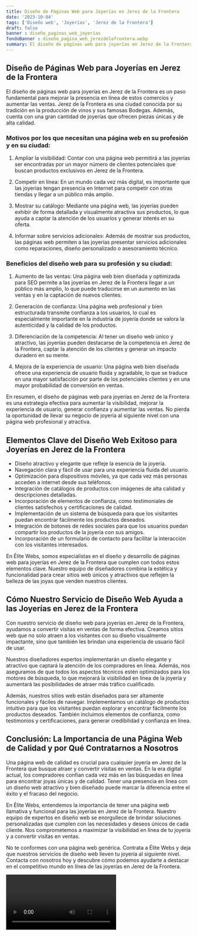 ```yaml
---
title: Diseño de Páginas Web para Joyerías en Jerez de la Frontera
date: '2023-10-04'
tags: ['Diseño web', 'Joyerías', 'Jerez de la Frontera']
draft: false
banner : diseño_paginas_web_joyerías
fondoBanner : diseño_pagina_web_jerezdelafrontera.webp
summary: El diseño de páginas web para joyerías en Jerez de la Frontera es un paso fundamental para mejorar la presencia en línea de estos comercios y aumentar las ventas. Jerez de la Frontera es una ciudad conocida por su tradición en la producción de vinos y sus famosas Bodegas. Además, cuenta con una gran cantidad de joyerías que ofrecen piezas únicas y de alta calidad.
---
```


## Diseño de Páginas Web para Joyerías en Jerez de la Frontera

El diseño de páginas web para joyerías en Jerez de la Frontera es un paso fundamental para mejorar la presencia en línea de estos comercios y aumentar las ventas. Jerez de la Frontera es una ciudad conocida por su tradición en la producción de vinos y sus famosas Bodegas. Además, cuenta con una gran cantidad de joyerías que ofrecen piezas únicas y de alta calidad.

### Motivos por los que necesitan una página web en su profesión y en su ciudad:

1. Ampliar la visibilidad: Contar con una página web permitirá a las joyerías ser encontradas por un mayor número de clientes potenciales que buscan productos exclusivos en Jerez de la Frontera.

2. Competir en línea: En un mundo cada vez más digital, es importante que las joyerías tengan presencia en Internet para competir con otras tiendas y llegar a un público más amplio.

3. Mostrar su catálogo: Mediante una página web, las joyerías pueden exhibir de forma detallada y visualmente atractiva sus productos, lo que ayuda a captar la atención de los usuarios y generar interés en su oferta.

4. Informar sobre servicios adicionales: Además de mostrar sus productos, las páginas web permiten a las joyerías presentar servicios adicionales como reparaciones, diseño personalizado o asesoramiento técnico.

### Beneficios del diseño web para su profesión y su ciudad:

1. Aumento de las ventas: Una página web bien diseñada y optimizada para SEO permite a las joyerías en Jerez de la Frontera llegar a un público más amplio, lo que puede traducirse en un aumento en las ventas y en la captación de nuevos clientes.

2. Generación de confianza: Una página web profesional y bien estructurada transmite confianza a los usuarios, lo cual es especialmente importante en la industria de joyería donde se valora la autenticidad y la calidad de los productos.

3. Diferenciación de la competencia: Al tener un diseño web único y atractivo, las joyerías pueden destacarse de la competencia en Jerez de la Frontera, captar la atención de los clientes y generar un impacto duradero en su mente.

4. Mejora de la experiencia de usuario: Una página web bien diseñada ofrece una experiencia de usuario fluida y agradable, lo que se traduce en una mayor satisfacción por parte de los potenciales clientes y en una mayor probabilidad de conversión en ventas.

En resumen, el diseño de páginas web para joyerías en Jerez de la Frontera es una estrategia efectiva para aumentar la visibilidad, mejorar la experiencia de usuario, generar confianza y aumentar las ventas. No pierda la oportunidad de llevar su negocio de joyería al siguiente nivel con una página web profesional y atractiva.

<GifSeo />

<Cta />

## Elementos Clave del Diseño Web Exitoso para Joyerías en Jerez de la Frontera

- Diseño atractivo y elegante que refleje la esencia de la joyería.
- Navegación clara y fácil de usar para una experiencia fluida del usuario.
- Optimización para dispositivos móviles, ya que cada vez más personas acceden a internet desde sus teléfonos.
- Integración de catálogos de productos con imágenes de alta calidad y descripciones detalladas.
- Incorporación de elementos de confianza, como testimoniales de clientes satisfechos y certificaciones de calidad.
- Implementación de un sistema de búsqueda para que los visitantes puedan encontrar fácilmente los productos deseados.
- Integración de botones de redes sociales para que los usuarios puedan compartir los productos de la joyería con sus amigos.
- Incorporación de un formulario de contacto para facilitar la interacción con los visitantes interesados.

En Élite Webs, somos especialistas en el diseño y desarrollo de páginas web para joyerías en Jerez de la Frontera que cumplen con todos estos elementos clave. Nuestro equipo de diseñadores combina la estética y funcionalidad para crear sitios web únicos y atractivos que reflejen la belleza de las joyas que venden nuestros clientes.

## Cómo Nuestro Servicio de Diseño Web Ayuda a las Joyerías en Jerez de la Frontera

Con nuestro servicio de diseño web para joyerías en Jerez de la Frontera, ayudamos a convertir visitas en ventas de forma efectiva. Creamos sitios web que no solo atraen a los visitantes con su diseño visualmente impactante, sino que también les brindan una experiencia de usuario fácil de usar.

Nuestros diseñadores expertos implementarán un diseño elegante y atractivo que captará la atención de los compradores en línea. Además, nos aseguramos de que todos los aspectos técnicos estén optimizados para los motores de búsqueda, lo que mejorará la visibilidad en línea de la joyería y aumentará las posibilidades de atraer más tráfico cualificado.

Además, nuestros sitios web están diseñados para ser altamente funcionales y fáciles de navegar. Implementamos un catálogo de productos intuitivo para que los visitantes puedan explorar y encontrar fácilmente los productos deseados. También incluimos elementos de confianza, como testimonios y certificaciones, para generar credibilidad y confianza en línea.

## Conclusión: La Importancia de una Página Web de Calidad y por Qué Contratarnos a Nosotros

Una página web de calidad es crucial para cualquier joyería en Jerez de la Frontera que busque atraer y convertir visitas en ventas. En la era digital actual, los compradores confían cada vez más en las búsquedas en línea para encontrar joyas únicas y de calidad. Tener una presencia en línea con un diseño web atractivo y bien diseñado puede marcar la diferencia entre el éxito y el fracaso del negocio.

En Élite Webs, entendemos la importancia de tener una página web llamativa y funcional para las joyerías en Jerez de la Frontera. Nuestro equipo de expertos en diseño web se enorgullece de brindar soluciones personalizadas que cumplen con las necesidades y deseos únicos de cada cliente. Nos comprometemos a maximizar la visibilidad en línea de tu joyería y a convertir visitas en ventas.

No te conformes con una página web genérica. Contrata a Élite Webs y deja que nuestros servicios de diseño web lleven tu joyería al siguiente nivel. Contacta con nosotros hoy y descubre cómo podemos ayudarte a destacar en el competitivo mundo en línea de las joyerías en Jerez de la Frontera.

<Video />

<CtaBot job='Joyerías' city='Jerez de la Frontera'/>

<Gmaps query='Jerez de la Frontera+españa+maps' />